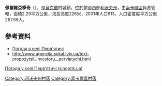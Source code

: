 {{coord|50|27|33|N|24|27|26|E|scale:100000|display=title}}

'''佩爾維亞季奇'''（{{lang-uk|Перв'ятичі}}），是[[烏克蘭|烏克蘭]]的城鎮，位於該國西部[[利沃夫州|利沃夫州]]，由[[索卡爾區|索卡爾區]]負責管轄，面積2.29平方公里，海拔高度226米，2001年人口613，人口密度每平方公里267.69人。

==參考資料==
* [http://weather.in.ua/ua/l'vovskaja/19758 Погода в селі Перв'ятичі] {{Wayback|url=http://weather.in.ua/ua/l%27vovskaja/19758 |date=20220331075349 }}
* http://www.agencija.sokal.lviv.ua/text-propozytsii_investoru__perviatychi.html {{Wayback|url=http://www.agencija.sokal.lviv.ua/text-propozytsii_investoru__perviatychi.html |date=20160304232440 }} 
[http://ua.sinoptik.ua/%D0%BF%D0%BE%D0%B3%D0%BE%D0%B4%D0%B0-%D0%BF%D0%B5%D1%80%D0%B2'%D1%8F%D1%82%D0%B8%D1%87%D1%96 Погода у селі Перв'ятичі (sinoptik.ua)] {{Wayback|url=http://ua.sinoptik.ua/%D0%BF%D0%BE%D0%B3%D0%BE%D0%B4%D0%B0-%D0%BF%D0%B5%D1%80%D0%B2%27%D1%8F%D1%82%D0%B8%D1%87%D1%96 |date=20220306191503 }}

[[Category:利沃夫州村落|Category:利沃夫州村落]]
[[Category:索卡爾區村落|Category:索卡爾區村落]]


{{Lviv-geo-stub}}